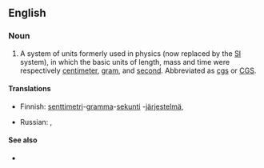 ==English==
{{wikipedia|Centimetre gram second system of units}}

===Noun===
{{en-noun|-}}

# {{label|en|science}} A system of units formerly used in physics (now replaced by the [[SI]] system), in which the basic units of length, mass and time were respectively [[centimeter]], [[gram]], and [[second]]. Abbreviated as [[cgs]] or [[CGS]].

====Translations====
{{trans-top|system of units}}
* Finnish: [[senttimetri]]-[[gramma]]-[[sekunti]] -[[järjestelmä]], {{t|fi|cgs-järjestelmä}}
{{trans-mid}}
* Russian: {{t|ru|сантиме́тр-грамм-секу́нда|f}}, {{t+|ru|СГС|f}}
{{trans-bottom}}

====See also====
* {{l|en|mks}}